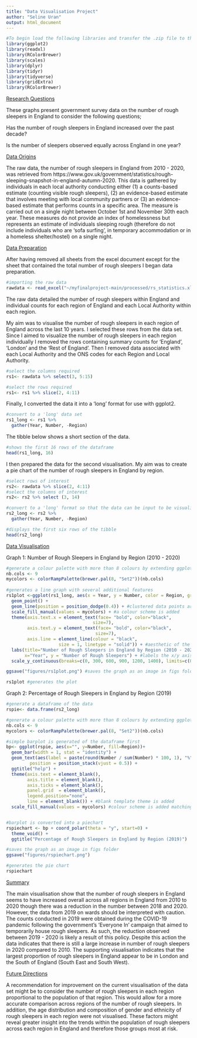 ```yaml
---
title: "Data Visualisation Project"
author: "Seline Uran"
output: html_document
---
```

```r
#To begin load the following libraries and transfer the .zip file to the 'Documents' folder 
library(ggplot2)
library(readxl)
library(RColorBrewer)
library(scales)
library(dplyr)
library(tidyr)
library(tidyverse)
library(gridExtra)
library(RColorBrewer)
```

<span style="text-decoration:underline">Research Questions</span>

These graphs present government survey data on the number of rough sleepers in England to consider the following questions; 

Has the number of rough sleepers in England increased over the past decade? 

Is the number of sleepers observed equally across England in one year? 

<span style="text-decoration:underline">Data Origins</span>

The raw data, the number of rough sleepers in England from 2010 - 2020, was retrieved from https://www.gov.uk/government/statistics/rough-sleeping-snapshot-in-england-autumn-2020. This data is gathered by individuals in each local authority conducting either (1) a counts-based estimate (counting visible rough sleepers), (2) an evidence-based estimate that involves meeting with local community partners or (3) an evidence-based estimate that performs counts in a specific area. The measure is carried out on a single night between October 1st and November 30th each year. These measures do not provide an index of homelessness but represents an estimate of individuals sleeping rough (therefore do not include individuals who are 'sofa surfing', in temporary accommodation or in a homeless shelter/hostel) on a single night.

<span style="text-decoration:underline">Data Preparation</span>

After having removed all sheets from the excel document except for the sheet that contained the total number of rough sleepers I began data preparation. 

```r
#importing the raw data
rawdata <- read_excel("~/myfinalproject-main/processed/rs_statistics.xlsx")
```

The raw data detailed the number of rough sleepers within England and individual counts for each region of England and each Local Authority within each region. 

My aim was to visualise the number of rough sleepers in each region of England across the last 10 years. I selected these rows from the data set. Since I aimed to visualize the number of rough sleepers in each region individually I removed the rows containing summary counts for 'England', 'London' and the 'Rest of England'. Then I removed data associated with each Local Authority and the ONS codes for each Region and Local Authority. 

```r
#select the columns required
rs1<- rawdata %>% select(3, 5:15)

#select the rows required
rs1<- rs1 %>% slice(2, 4:11)
```

Finally, I converted the data it into a 'long' format for use with ggplot2.

```r
#convert to a 'long' data set
rs1_long <- rs1 %>% 
  gather(Year, Number, -Region)
```

The tibble below shows a short section of the data. 

```r
#shows the first 16 rows of the dataframe
head(rs1_long, 16)
```

I then prepared the data for the second visualisation. My aim was to create a pie chart of the number of rough sleepers in England by region.  

```r
#select rows of interest
rs2<- rawdata %>% slice(2, 4:11)
#select the columns of interest
rs2<- rs2 %>% select (3, 14)

#convert to a 'long' format so that the data can be input to be visualised by ggplot
rs2_long <- rs2 %>% 
  gather(Year, Number, -Region)

#displays the first six rows of the tibble
head(rs2_long)
```

<span style="text-decoration:underline">Data Visualisation</span> 

Graph 1: Number of Rough Sleepers in England by Region (2010 - 2020)

```r
#generate a colour palette with more than 8 colours by extending ggplot palette
nb.cols <- 9
mycolors <- colorRampPalette(brewer.pal(8, "Set2"))(nb.cols) 
  
#generates a line graph with several additional features
rs1plot <-ggplot(rs1_long, aes(x = Year, y = Number, color = Region, group = Region)) +
  geom_point() +
  geom_line(position = position_dodge(0.4)) + #clustered data points are distributed
  scale_fill_manual(values = mycolors) + #a colour scheme is added
  theme(axis.text.x = element_text(face= "bold", color="black", 
                                 size=7),
        axis.text.y = element_text(face= "bold", color="black", 
                                  size=7),
        axis.line = element_line(colour = "black", 
                    size = 1, linetype = "solid")) + #aesthetic of the x/y axis
  labs(title="Number of Rough Sleepers in England by Region (2010 - 2020)",
       x="Year", y = "Number of Rough Sleepers") + #labels the x/y axis and title for plot
  scale_y_continuous(breaks=c(0, 300, 600, 900, 1200, 1400), limits=c(0, 1400)) #adjust the scale

ggsave("figures/rs1plot.png") #saves the graph as an image in figs folder
```

```r
rs1plot #generates the plot
```

Graph 2: Percentage of Rough Sleepers in England by Region (2019) 

``` r
#generate a dataframe of the data
rspie<- data.frame(rs2_long)

#generate a colour palette with more than 8 colours by extending ggplot palette
nb.cols <- 9 
mycolors <- colorRampPalette(brewer.pal(8, "Set2"))(nb.cols) 

#simple barplot is generated of the dataframe first
bp<- ggplot(rspie, aes(x="", y=Number, fill=Region))+
  geom_bar(width = 1, stat = "identity") + 
  geom_text(aes(label = paste(round(Number / sum(Number) * 100, 1), "%"), x = 1.7),
         position = position_stack(vjust = 0.5)) +
  ggtitle("help") +
  theme(axis.text = element_blank(),
        axis.title = element_blank(),
        axis.ticks = element_blank(),
        panel.grid  = element_blank(),
        legend.position="none",
        line = element_blank()) + #blank template theme is added
  scale_fill_manual(values = mycolors) #colour scheme is added matching plot above


#barplot is converted into a piechart
rspiechart <- bp + coord_polar(theta = "y", start=0) +
  theme_void() +
  ggtitle("Percentage of Rough Sleepers in England by Region (2019)")

#saves the graph as an image in figs folder
ggsave("figures/rspiechart.png")
```

```r
#generates the pie chart
rspiechart
```

<span style="text-decoration:underline">Summary</span>

The main visualisation show that the number of rough sleepers in England seems to have increased overall across all regions in England from 2010 to 2020 though there was a reduction in the number between 2018 and 2020. However, the data from 2019 on wards should be interpreted with caution. The counts conducted in 2019 were obtained during the COVID-19 pandemic following the government's 'Everyone In' campaign that aimed to temporarily house rough sleepers. As such, the reduction observed between 2019 - 2020 is likely a result of this policy. Despite this action the data indicates that there is still a large increase in number of rough sleepers in 2020 compared to 2010. The supporting visualisation indicates that the largest proportion of rough sleepers in England appear to be in London and the South of England (South East and South West). 


<span style="text-decoration:underline">Future Directions</span>

A recommendation for improvement on the current visualisation of the data set might be to consider the number of rough sleepers in each region proportional to the population of that region. This would allow for a more accurate comparison across regions of the number of rough sleepers. In addition, the age distribution and composition of gender and ethnicity of rough sleepers in each region were not visualised. These factors might reveal greater insight into the trends within the population of rough sleepers across each region in England and therefore those groups most at risk. 
